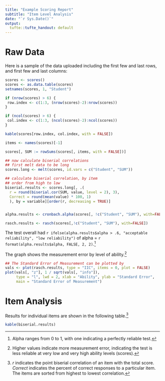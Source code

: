 ```yaml
---
title: "Example Scoring Report"
subtitle: "Item Level Analysis"
date: "`r Sys.Date()`"
output:
  tufte::tufte_handout: default
---
```


# Raw Data

Here is a sample of the data uploaded including the first few and last
rows, and first few and last columns:

```r
scores <- scores()
scores <- as.data.table(scores)
setnames(scores, 1, "Student")

```

```r
if (nrow(scores) > 6) {
 row.index <- c(1:3, (nrow(scores)-2):nrow(scores))
}

if (ncol(scores) > 6) {
 col.index <- c(1:3, (ncol(scores)-2):ncol(scores))
}

kable(scores[row.index, col.index, with = FALSE])
```

```r
items <- names(scores)[-1]

scores[, SUM := rowSums(scores[, items, with = FALSE])]

## now calculate biserial correlations
## first melt data to be long
scores.long <- melt(scores, id.vars = c("Student", "SUM"))

## calculate biserial correlation, by item
## order from high to low
biserial.results <- scores.long[, .(
  r = round(biserial.cor(SUM, value, level = 2), 3),
  Correct = round(mean(value) * 100, 1)
  ), by = variable][order(r, decreasing = TRUE)]


alpha.results <- cronbach.alpha(scores[, !c("Student", "SUM"), with=FALSE])

rasch.results <- rasch(scores[,!c("Student", "SUM"), with=FALSE])

```

The test overall had `r ifelse(alpha.results$alpha > .6, "acceptable
reliability", "low reliability")` of
alpha = `r format(alpha.results$alpha, FALSE, 2, 2)`.^[Alpha ranges from 0 to 1, with one indicating a perfectly reliable test.]

The graph shows the measurement error by level of
ability.^[Higher values indicate more measurement error, indicating the test is less reliable at very low and very high ability levels (scores).]

```r

## The Standard Error of Measurement can be plotted by
vals <- plot(rasch.results, type = "IIC", items = 0, plot = FALSE)
plot(vals[, "z"], 1 / sqrt(vals[, "info"]),
     type = "l", lwd = 2, xlab = "Ability", ylab = "Standard Error",
     main = "Standard Error of Measurement")

```



# Item Analysis

Results for individual items are shown in the following
table.^[*r* indicates the point biserial correlation of an item with the total score. *Correct* indicates the percent of correct responses to a particular item. The items are sorted from highest to lowest correlation.]

```r
kable(biserial.results)
```

